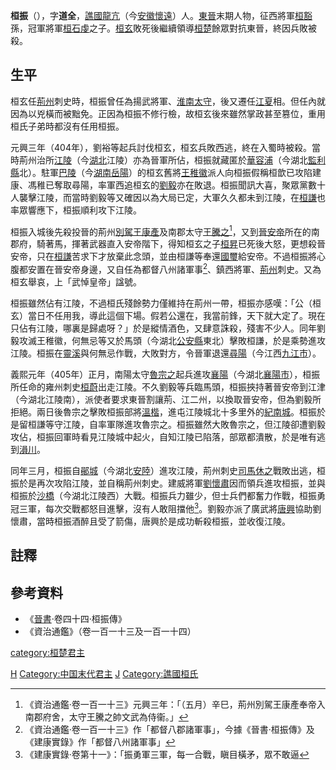 '''桓振'''（{{bd|？||405年|catIdx=h}}），字'''道全'''，[[譙國|譙國]][[龍亢|龍亢]]（今[[安徽|安徽]][[懷遠|懷遠]]）人。[[東晉|東晉]]末期人物，征西將軍[[桓豁|桓豁]]孫，冠軍將軍[[桓石虔|桓石虔]]之子。[[桓玄|桓玄]]敗死後繼續領導[[桓楚|桓楚]]餘眾對抗東晉，終因兵敗被殺。

== 生平 ==
桓玄任[[荊州_(古代)|荊州]]刺史時，桓振曾任為揚武將軍、[[淮南郡|淮南]][[太守|太守]]，後又遷任[[江夏|江夏]]相。但任內就因為以兇橫而被黜免。正因為桓振不修行檢，故桓玄後來雖然掌政甚至篡位，重用桓氏子弟時都沒有任用桓振。

元興三年（404年），劉裕等起兵討伐桓玄，桓玄兵敗西逃，終在入蜀時被殺。當時荊州治所[[江陵|江陵]]（今[[湖北|湖北]]江陵）亦為晉軍所佔，桓振就藏匿於[[華容浦|華容浦]]（今湖北[[監利縣|監利縣]]北）。駐軍[[巴陵|巴陵]]（今[[湖南|湖南]][[岳陽|岳陽]]）的桓玄舊將[[王稚徽|王稚徽]]派人向桓振假稱桓歆已攻陷建康、馮稚已奪取尋陽，率軍西追桓玄的[[劉毅_(東晉)|劉毅]]亦在敗退。桓振聞訊大喜，聚眾黨數十人襲擊江陵，而當時劉毅等又確因以為大局已定，大軍久久都未到江陵，在[[桓謙|桓謙]]也率眾響應下，桓振順利攻下江陵。

桓振入城後先殺投晉的荊州[[別駕|別駕]][[王康產|王康產]]及南郡太守[[王騰之|王騰之]]<ref>《資治通鑑·卷一百一十三》元興三年：「（五月）辛巳，荊州別駕王康產奉帝入南郡府舍，太守王騰之帥文武為侍衞。」</ref>，又到[[晉安帝|晉安帝]]所在的南郡府，騎著馬，揮著武器直入安帝階下，得知桓玄之子[[桓昇|桓昇]]已死後大怒，更想殺晉安帝，只在[[桓謙|桓謙]]苦求下才放棄此念頭，並由桓謙等奉還[[國璽|國璽]]給安帝。不過桓振將心腹都安置在晉安帝身邊，又自任為都督八州諸軍事<ref>《資治通鑑·卷一百一十三》作「都督八郡諸軍事」，今據《晉書·桓振傳》及《建康實錄》作「都督八州諸軍事」</ref>、鎮西將軍、[[荊州|荊州]]刺史。又為桓玄舉哀，上「武悼皇帝」諡號。

桓振雖然佔有江陵，不過桓氏殘餘勢力僅維持在荊州一帶，桓振亦感嘆：「公（桓玄）當日不任用我，導此這個下場。假若公還在，我當前鋒，天下就大定了。現在只佔有江陵，哪裏是歸處呀？」於是縱情酒色，又肆意誅殺，殘害不少人。同年劉毅攻滅王稚徽，何無忌等又於馬頭（今湖北[[公安縣|公安縣]]東北）擊敗桓謙，於是乘勢進攻江陵。桓振在[[靈溪|靈溪]]與何無忌作戰，大敗對方，令晉軍退還[[尋陽|尋陽]]（今江西[[九江市|九江市]]）。

義熙元年（405年）正月，南陽太守[[魯宗之|魯宗之]]起兵進攻[[襄陽|襄陽]]（今湖北[[襄陽市|襄陽市]]），桓振所任命的雍州刺史[[桓蔚|桓蔚]]出走江陵。不久劉毅等兵臨馬頭，桓振挾持著晉安帝到江津（今湖北江陵南），派使者要求東晉割讓荊、江二州，以換取晉安帝，但為劉毅所拒絕。兩日後魯宗之擊敗桓振部將[[溫楷|溫楷]]，進屯江陵城北十多里外的[[紀南城|紀南城]]。桓振於是留桓謙等守江陵，自率軍隊進攻魯宗之。桓振雖然大敗魯宗之，但江陵卻遭劉毅攻佔，桓振回軍時看見江陵城中起火，自知江陵已陷落，部眾都潰散，於是唯有逃到[[溳川|溳川]]。

同年三月，桓振自[[鄖城|鄖城]]（今湖北[[安陸|安陸]]）進攻江陵，荊州刺史[[司馬休之|司馬休之]]戰敗出逃，桓振於是再次攻陷江陵，並自稱荊州刺史。建威將軍[[劉懷肅|劉懷肅]]因而領兵進攻桓振，並與桓振於[[沙橋|沙橋]]（今湖北江陵西）大戰。桓振兵力雖少，但士兵們都奮力作戰，桓振勇冠三軍，每次交戰都怒目進擊，沒有人敢阻擋他<ref>《建康實錄·卷第十一》：「振勇軍三軍，每一合戰，瞋目橫矛，眾不敢逼</ref>。劉毅亦派了廣武將[[唐興|唐興]]協助劉懷肅，當時桓振酒醉且受了箭傷，唐興於是成功斬殺桓振，並收復江陵。

== 註釋 ==
{{reflist}}
==參考資料==
*《[[晉書|晉書]]·卷四十四·桓振傳》
*《資治通鑑》（卷一百一十三及一百一十四）

{{start box}}
{{s-before|新安郡王[[桓謙|桓謙]]}}
{{s-title|[[桓楚|桓楚]][[晉朝君主列表_#桓楚|君主]]|405年}}
{{s-none|桓楚覆亡}}
{{end box}}
{{晉朝君主}}
[[category:桓楚君主|category:桓楚君主]]
[[Category:晉朝戰爭身亡者|H]]
[[Category:中国末代君主|Category:中国末代君主]]
[[Category:桓姓|J]]
[[Category:譙國桓氏|Category:譙國桓氏]]